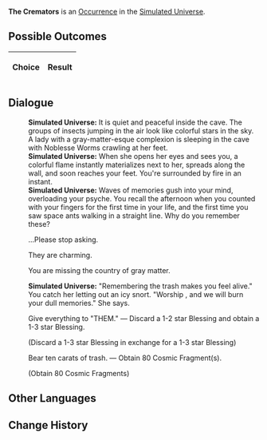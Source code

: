 {{Simulated Universe Event Infobox
|title         = The Cremators
|image         = Random Event Normal.png
|type          =
|domains_su    = Occurrence
|domains_ext   = Occurrence
|domains_swarm = 
|domains_gng   = 
|requirements  =
|prev          = 
|next          = 
|indexRewards  =
|characters    = Fuli
}}
'''The Cremators''' is an [[Simulated Universe/Occurrence|Occurrence]] in the [[Simulated Universe]].

==Possible Outcomes==
{| class="article-table"
!Choice
!Result

|}

<!--
==Gameplay Notes==

-->
==Dialogue==
{{Dialogue Start}}
:'''Simulated Universe:''' It is quiet and peaceful inside the cave. The groups of insects jumping in the air look like colorful stars in the sky. A lady with a gray-matter-esque complexion is sleeping in the cave with Noblesse Worms crawling at her feet.
:'''Simulated Universe:''' When she opens her eyes and sees you, a colorful flame instantly materializes next to her, spreads along the wall, and soon reaches your feet. You're surrounded by fire in an instant.
:'''Simulated Universe:''' Waves of memories gush into your mind, overloading your psyche. You recall the afternoon when you counted with your fingers for the first time in your life, and the first time you saw space ants walking in a straight line. Why do you remember these?
:{{DIcon|Arrow}} ...Please stop asking.
:{{DIcon|Arrow}} They are charming.
:{{DIcon|Arrow}} You are missing the country of gray matter.
:'''Simulated Universe:''' "Remembering the trash makes you feel alive." You catch her letting out an icy snort. "Worship {{Rubi| [[Fuli]] |the Aeon of Remembrance}}, and we will burn your dull memories." She says.
:{{DIcon|Star}} Give everything to "THEM." &mdash; Discard a 1-2 star Blessing and obtain a 1-3 star Blessing.
:;(Discard a 1-3 star Blessing in exchange for a 1-3 star Blessing)
:{{DIcon|Star}} Bear ten carats of trash. &mdash; Obtain 80 Cosmic Fragment(s).
:;(Obtain 80 Cosmic Fragments)
{{Dialogue End}}

==Other Languages==
{{Other Languages
|en   = The Cremators
|zhs  = 焚化工
|zht  = 焚化工
|ja   = {{Rubi|焼却人|しょうきゃくにん}}
|ko   = 소각공
|es   = Incineradores
|fr   = Les Crémateurs
|ru   = Крематоры
|th   = The Cremator
|vi   = Người Hỏa Táng
|de   = Die Krematoren
|id   = The Cremator
|pt   = Os Cremadores
}}

==Change History==
{{Change History|1.0}}
